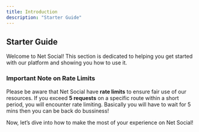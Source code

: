 ```yaml
---
title: Introduction
description: "Starter Guide"
---
```


## Starter Guide

Welcome to Net Social! This section is dedicated to helping you get started with our platform and showing you how to use it.

### Important Note on Rate Limits

Please be aware that Net Social have **rate limits** to ensure fair use of our resources. If you exceed **5 requests** on a specific route within a short period, you will encounter rate limiting. Basically you will have to wait for 5 mins then you can be back do bussiness!

Now, let’s dive into how to make the most of your experience on Net Social!
